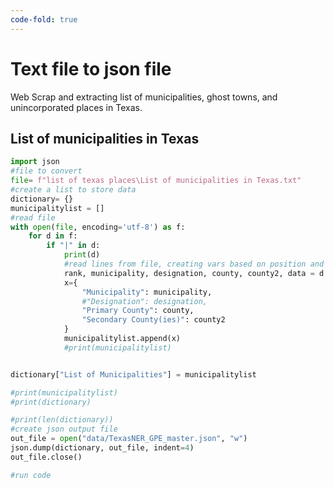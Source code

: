 ```yaml
---
code-fold: true
---
```


# Text file to json file

Web Scrap and extracting list of municipalities, ghost towns, and unincorporated places in Texas.

## List of municipalities in Texas
```python
import json
#file to convert
file= f"list of texas places\List of municipalities in Texas.txt"
#create a list to store data
dictionary= {}
municipalitylist = []
#read file
with open(file, encoding='utf-8') as f:
    for d in f:
        if "|" in d:
            print(d)
            #read lines from file, creating vars based on position and indicator of info needed
            rank, municipality, designation, county, county2, data = d.strip(" ").split("|", 5)
            x={
                "Municipality": municipality,
                #"Designation": designation,
                "Primary County": county,
                "Secondary County(ies)": county2
            }
            municipalitylist.append(x)
            #print(municipalitylist)


dictionary["List of Municipalities"] = municipalitylist

#print(municipalitylist)
#print(dictionary)

#print(len(dictionary))
#create json output file
out_file = open("data/TexasNER_GPE_master.json", "w")
json.dump(dictionary, out_file, indent=4) 
out_file.close()

#run code
```